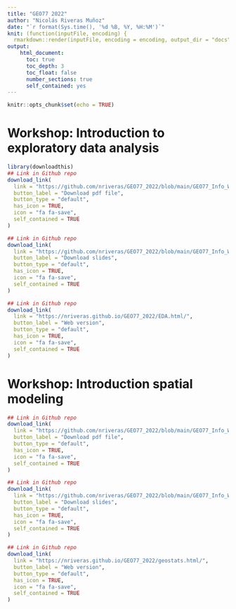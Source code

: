```yaml
---
title: "GEO77 2022"
author: "Nicolás Riveras Muñoz"
date: "`r format(Sys.time(), '%d %B, %Y, %H:%M')`"
knit: (function(inputFile, encoding) {
  rmarkdown::render(inputFile, encoding = encoding, output_dir = "docs", output_file =  "index.html", knit_root_dir = rprojroot::find_rstudio_root_file()) })
output: 
    html_document:
      toc: true
      toc_depth: 3
      toc_float: false
      number_sections: true
      self_contained: yes
---
```


```r
knitr::opts_chunk$set(echo = TRUE)
```

# Workshop: Introduction to exploratory data analysis

```r
library(downloadthis)
## Link in Github repo
download_link(
  link = "https://github.com/nriveras/GEO77_2022/blob/main/GEO77_Info_WS2223_ENG.pdf?raw=true",
  button_label = "Download pdf file",
  button_type = "default",
  has_icon = TRUE,
  icon = "fa fa-save",
  self_contained = TRUE
)
```
```r
## Link in Github repo
download_link(
  link = "https://github.com/nriveras/GEO77_2022/blob/main/GEO77_Info_WS2223_ENG.pdf?raw=true",
  button_label = "Download slides",
  button_type = "default",
  has_icon = TRUE,
  icon = "fa fa-save",
  self_contained = TRUE
)
```
```r
## Link in Github repo
download_link(
  link = "https://nriveras.github.io/GEO77_2022/EDA.html/",
  button_label = "Web version",
  button_type = "default",
  has_icon = TRUE,
  icon = "fa fa-save",
  self_contained = TRUE
)
```

# Workshop: Introduction spatial modeling


```r
## Link in Github repo
download_link(
  link = "https://github.com/nriveras/GEO77_2022/blob/main/GEO77_Info_WS2223_ENG.pdf?raw=true",
  button_label = "Download pdf file",
  button_type = "default",
  has_icon = TRUE,
  icon = "fa fa-save",
  self_contained = TRUE
)
```
```r
## Link in Github repo
download_link(
  link = "https://github.com/nriveras/GEO77_2022/blob/main/GEO77_Info_WS2223_ENG.pdf?raw=true",
  button_label = "Download slides",
  button_type = "default",
  has_icon = TRUE,
  icon = "fa fa-save",
  self_contained = TRUE
)
```
```r
## Link in Github repo
download_link(
  link = "https://nriveras.github.io/GEO77_2022/geostats.html/",
  button_label = "Web version",
  button_type = "default",
  has_icon = TRUE,
  icon = "fa fa-save",
  self_contained = TRUE
)
```